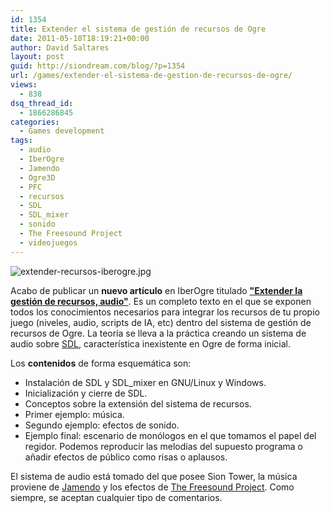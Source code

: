 ```yaml
---
id: 1354
title: Extender el sistema de gestión de recursos de Ogre
date: 2011-05-10T18:19:21+00:00
author: David Saltares
layout: post
guid: http://siondream.com/blog/?p=1354
url: /games/extender-el-sistema-de-gestion-de-recursos-de-ogre/
views:
  - 838
dsq_thread_id:
  - 1866286845
categories:
  - Games development
tags:
  - audio
  - IberOgre
  - Jamendo
  - Ogre3D
  - PFC
  - recursos
  - SDL
  - SDL_mixer
  - sonido
  - The Freesound Project
  - videojuegos
---
```


![extender-recursos-iberogre.jpg](/img/wp/extender-recursos-iberogre.webp)

Acabo de publicar un **nuevo artículo** en IberOgre titulado **["Extender la gestión de recursos, audio"](http://osl2.uca.es/iberogre/index.php/Extender_la_gesti%C3%B3n_de_recursos,_audio)**. Es un completo texto en el que se exponen todos los conocimientos necesarios para integrar los recursos de tu propio juego (niveles, audio, scripts de IA, etc) dentro del sistema de gestión de recursos de Ogre. La teoría se lleva a la práctica creando un sistema de audio sobre [SDL](http://www.libsdl.org/), característica inexistente en Ogre de forma inicial.

Los **contenidos** de forma esquemática son:

- Instalación de SDL y SDL_mixer en GNU/Linux y Windows.
- Inicialización y cierre de SDL.
- Conceptos sobre la extensión del sistema de recursos.
- Primer ejemplo: música.
- Segundo ejemplo: efectos de sonido.
- Ejemplo final: escenario de monólogos en el que tomamos el papel del regidor. Podemos reproducir las melodías del supuesto programa o añadir efectos de público como risas o aplausos.

El sistema de audio está tomado del que posee Sion Tower, la música proviene de [Jamendo](http://www.jamendo.com/es/album/41851) y los efectos de [The Freesound Project](http://www.freesound.org/index.php). Como siempre, se aceptan cualquier tipo de comentarios.
